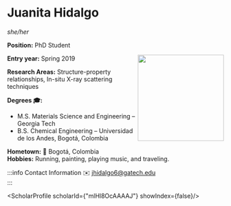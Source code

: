 


# Juanita Hidalgo
*she/her*

**Position:** PhD Student

<img src={profImage} width="200" align="right"/> 

**Entry year:** Spring 2019<br/>

**Research Areas:** Structure-property relationships, In-situ X-ray scattering techniques 

**Degrees 🎓:**
- M.S. Materials Science and Engineering – Georgia Tech 
- B.S. Chemical Engineering – Universidad de los Andes, Bogotá, Colombia 

**Hometown:** 🏡  Bogotá, Colombia<br/>
**Hobbies:** Running, painting, playing music, and traveling. 

:::info Contact Information
✉️ jhidalgo6@gatech.edu<br/>
:::

<ScholarProfile scholarId={"mlHl8OcAAAAJ"} showIndex={false}/>